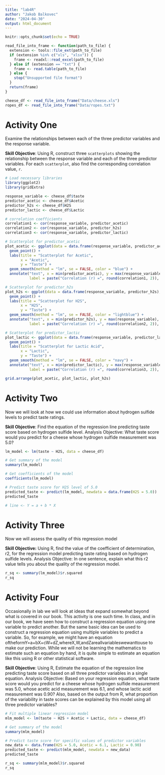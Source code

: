 ```yaml
---
title: "lab4R"
author: "Jakob Balkovec"
date: "2024-04-30"
output: html_document
---
```


```r
knitr::opts_chunk$set(echo = TRUE)
```

```r
read_file_into_frame <- function(path_to_file) {
  extension <- tools::file_ext(path_to_file)
  if (extension %in% c("xls", "xlsx")) {
    frame <- readxl::read_excel(path_to_file)
  } else if (extension == "txt") {
    frame <- read.table(path_to_file)
  } else {
    stop("Unsupported file format")
  }
  return(frame)
}

cheese_df <- read_file_into_frame("Data/cheese.xls")
ropes_df <- read_file_into_frame("Data/ropes.txt")
```

# Activity One

Examine the relationships between each of the three predictor variables and the response variable.

**Skill Objective**: Using R, construct three `scatterplots` showing the relationship between the response variable and each of the three predictor variables. For each `scatterplot`, also find the corresponding correlation value, `r`.

```r
# Load necessary libraries
library(ggplot2)
library(gridExtra)

response_variable <- cheese_df$taste
predictor_acetic <- cheese_df$Acetic
predictor_h2s <- cheese_df$H2S
predictor_lactic <- cheese_df$Lactic

# correlation coefficients 
correlation1 <- cor(response_variable, predictor_acetic)
correlation2 <- cor(response_variable, predictor_h2s)
correlation3 <- cor(response_variable, predictor_lactic)

# Scatterplot for predictor_acetic
plot_acetic <- ggplot(data = data.frame(response_variable, predictor_acetic), aes(x = predictor_acetic, y = response_variable)) +
  geom_point() +
  labs(title = "Scatterplot for Acetic",
       x = "Acetic",
       y = "Taste") +
  geom_smooth(method = "lm", se = FALSE, color = "blue") +
  annotate("text", x = min(predictor_acetic), y = max(response_variable), 
           label = paste("Correlation (r) =", round(correlation1, 2)), hjust = 0, vjust = 1)

# Scatterplot for predictor_h2s
plot_h2s <- ggplot(data = data.frame(response_variable, predictor_h2s), aes(x = predictor_h2s, y = response_variable)) +
  geom_point() +
  labs(title = "Scatterplot for H2S",
       x = "H2S",
       y = "Taste") +
  geom_smooth(method = "lm", se = FALSE, color = "lightblue") +
  annotate("text", x = min(predictor_h2s), y = max(response_variable), 
           label = paste("Correlation (r) =", round(correlation2, 2)), hjust = 0, vjust = 1)

# Scatterplot for predictor_lactic
plot_lactic <- ggplot(data = data.frame(response_variable, predictor_lactic), aes(x = predictor_lactic, y = response_variable)) +
  geom_point() +
  labs(title = "Scatterplot for Lactic Acid",
       x = "Lactic",
       y = "Taste") +
  geom_smooth(method = "lm", se = FALSE, color = "navy") +
  annotate("text", x = min(predictor_lactic), y = max(response_variable), 
           label = paste("Correlation (r) =", round(correlation3, 2)), hjust = 0, vjust = 1)

grid.arrange(plot_acetic, plot_lactic, plot_h2s)
```

# Activity Two

Now we will look at how we could use information about hydrogen sulfide levels to predict taste ratings.

**Skill Objective**: Find the equation of the regression line predicting taste score based on hydrogen sulfide level.
Analysis Objective: What taste score would you predict for a cheese whose hydrogen sulfide measurement was 5.0?

```r
lm_model <- lm(taste ~ H2S, data = cheese_df)

# Get summary of the model
summary(lm_model)

# Get coefficients of the model
coefficients(lm_model)

# Predict taste score for H2S level of 5.0
predicted_taste <- predict(lm_model, newdata = data.frame(H2S = 5.0))
predicted_taste

# line <- Y = a + b * X
```

# Activity Three

Now we will assess the quality of this regression model

**Skill Objective:** Using R, find the value of the coefficient of determination, r2, for the regression model predicting taste rating based on hydrogen sulfide levels.
Analysis Objective: In one sentence, explain what this r2 value tells you about the quality of the regression model.

```r
r_sq <- summary(lm_model)$r.squared
r_sq
```

# Activity Four

Occasionally in lab we will look at ideas that expand somewhat beyond what is covered in our book. This activity is one such time. In class, and in our book, we have seen how to construct a regression equation using one variable to predict another. But the same basic idea can be used to construct a regression equation using multiple variables to predict a variable. So, for example, we might have an equation oftheformY=a+bX+cW+dZ,whereX,W,andZareallvariableswewanttouse to make our prediction.
While we will not be learning the mathematics to estimate such an equation by hand, it is quite simple to estimate an equation like this using R or other statistical software.

**Skill Objective**: Using R, Estimate the equation of the regression line predicting taste score based on all three predictor variables in a single equation.
Analysis Objective: Based on your regression equation, what taste score would you predict for a cheese whose hydrogen sulfide measurement was 5.0, whose acetic acid measurement was 6.1, and whose lactic acid measurement was 0.90? Also, based on the output from R, what proportion of the variability in taste scores can be explained by this model using all three predictor variables?

```r
# Fit multiple linear regression model
mlm_model <- lm(taste ~ H2S + Acetic + Lactic, data = cheese_df)

# Get summary of the model
summary(mlm_model)

# Predict taste score for specific values of predictor variables
new_data <- data.frame(H2S = 5.0, Acetic = 6.1, Lactic = 0.90)
predicted_taste <- predict(mlm_model, newdata = new_data)
predicted_taste

r_sq <- summary(mlm_model)$r.squared
r_sq
```
